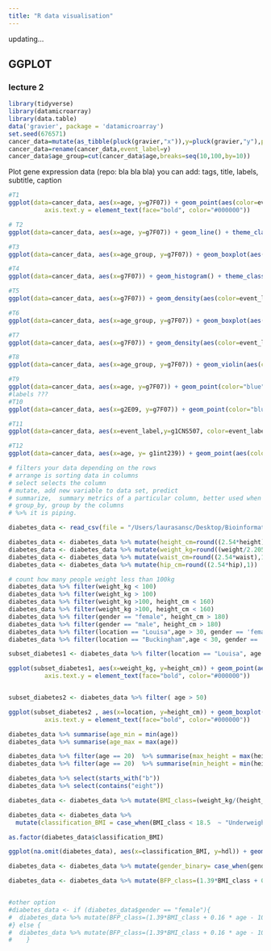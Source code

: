 ```yaml
---
title: "R data visualisation"
---
```


updating...

## GGPLOT ##
### lecture 2 ###
```r
library(tidyverse)
library(datamicroarray)
library(data.table)
data('gravier', package = 'datamicroarray')
set.seed(676571)
cancer_data=mutate(as_tibble(pluck(gravier,"x")),y=pluck(gravier,"y"),pt_id=1:length(pluck(gravier, "y")),age=round(rnorm(length(pluck(gravier,"y")),mean=55,sd=10),1))
cancer_data=rename(cancer_data,event_label=y)
cancer_data$age_group=cut(cancer_data$age,breaks=seq(10,100,by=10))
```

Plot gene expression data (repo: bla bla bla)
you can add:
tags, title, labels, subtitle, caption

```r
#T1
ggplot(data=cancer_data, aes(x=age, y=g7F07)) + geom_point(aes(color=event_label)) + labs(x="Age", y="Expression (log2)", title="Gene expression of g7F07", subtitle = "On cancer patients", tag="A", color = "Event label") + theme_classic() +  theme(panel.border = element_rect(colour = "black", fill=NA, size=1), axis.line = element_line(colour = "black", size=0), axis.text.x = element_text(face="bold", color="#000000"),
          axis.text.y = element_text(face="bold", color="#000000"))

# T2
ggplot(data=cancer_data, aes(x=age, y=g7F07)) + geom_line() + theme_classic()

#T3
ggplot(data=cancer_data, aes(x=age_group, y=g7F07)) + geom_boxplot(aes(color=event_label)) + theme_classic()

#T4
ggplot(data=cancer_data, aes(x=g7F07)) + geom_histogram() + theme_classic()

#T5
ggplot(data=cancer_data, aes(x=g7F07)) + geom_density(aes(color=event_label)) + theme_classic()

#T6
ggplot(data=cancer_data, aes(x=age_group, y=g7F07)) + geom_boxplot(aes(color=event_label)) + theme_classic()

#T7
ggplot(data=cancer_data, aes(x=g7F07)) + geom_density(aes(color=event_label)) + theme_classic()

#T8
ggplot(data=cancer_data, aes(x=age_group, y=g7F07)) + geom_violin(aes(color=event_label, fill=event_label), alpha=0.6) + geom_boxplot(aes(fill=event_label),color= "black", width=0.2,position = position_dodge(0.9)) + theme_classic()

#T9
ggplot(data=cancer_data, aes(x=age, y=g7F07)) + geom_point(color="blue") + geom_smooth() + theme_classic()
#labels ???
#T10
ggplot(data=cancer_data, aes(x=g2E09, y=g7F07)) + geom_point(color="blue") + geom_smooth() + facet_wrap(.~ age_group) + theme_classic()

#T11
ggplot(data=cancer_data, aes(x=event_label,y=g1CNS507, color=event_label)) + geom_boxplot() + coord_flip() + theme_classic()

#T12
ggplot(data=cancer_data, aes(x=age, y= g1int239)) + geom_point(aes(color=event_label)) + geom_smooth(method="lm", se=FALSE, aes(color=event_label))+ theme_classic()
```
```r
# filters your data depending on the rows
# arrange is sorting data in columns
# select selects the column
# mutate, add new variable to data set, predict
# summarize,  summary metrics of a particular column, better used when the data is grouped. It does not change the data
# group_by, group by the columns
# %>% it is piping. 

diabetes_data <- read_csv(file = "/Users/laurasansc/Desktop/BioinformaticsSystemsBiology/RforBioDataScience/data/diabetes.csv")

diabetes_data <- diabetes_data %>% mutate(height_cm=round((2.54*height),1))
diabetes_data <- diabetes_data %>% mutate(weight_kg=round((weight/2.205),1))
diabetes_data <- diabetes_data %>% mutate(waist_cm=round((2.54*waist),1))
diabetes_data <- diabetes_data %>% mutate(hip_cm=round((2.54*hip),1))

# count how many people weight less than 100kg
diabetes_data %>% filter(weight_kg < 100) 
diabetes_data %>% filter(weight_kg > 100) 
diabetes_data %>% filter(weight_kg >100, height_cm < 160)
diabetes_data %>% filter(weight_kg >100, height_cm < 160)
diabetes_data %>% filter(gender == "female", height_cm > 180)
diabetes_data %>% filter(gender == "male", height_cm > 180)
diabetes_data %>% filter(location == "Louisa",age > 30, gender == 'female')
diabetes_data %>% filter(location == "Buckingham",age < 30, gender == 'male',height_cm >190 )

subset_diabetes1 <- diabetes_data %>% filter(location == "Louisa", age > 40)

ggplot(subset_diabetes1, aes(x=weight_kg, y=height_cm)) + geom_point(aes(color=gender))+scale_color_manual(values=c("#999999", "#E69F00")) + labs(x="Weight (kg)", y="Height (cm)", tag="A", color = "Gender") + theme_classic() +  theme(panel.border = element_rect(colour = "black", fill=NA, size=1), axis.line = element_line(colour = "black", size=0), axis.text.x = element_text(face="bold", color="#000000"),
          axis.text.y = element_text(face="bold", color="#000000"))


subset_diabetes2 <- diabetes_data %>% filter( age > 50)

ggplot(subset_diabetes2 , aes(x=location, y=height_cm)) + geom_boxplot(aes(color=gender)) +scale_color_manual(values=c("#999999", "#E69F00")) + labs(x="Location", y="Height (cm)", tag="A", color = "Gender") + theme_classic() +  theme(panel.border = element_rect(colour = "black", fill=NA, size=1), axis.line = element_line(colour = "black", size=0), axis.text.x = element_text(face="bold", color="#000000"),
          axis.text.y = element_text(face="bold", color="#000000"))

diabetes_data %>% summarise(age_min = min(age))
diabetes_data %>% summarise(age_max = max(age))

diabetes_data %>% filter(age == 20)  %>% summarise(max_height = max(height_cm)) 
diabetes_data %>% filter(age == 20)  %>% summarise(min_height = min(height_cm)) 

diabetes_data %>% select(starts_with("b"))
diabetes_data %>% select(contains("eight"))

diabetes_data <- diabetes_data %>% mutate(BMI_class=(weight_kg/(height_cm/100)**2))

diabetes_data <- diabetes_data %>% 
  mutate(classification_BMI = case_when(BMI_class < 18.5  ~ "Underweight", 18.5 <= BMI_class & BMI_class < 24.9  ~ "Normal", 24.9 <= BMI_class & BMI_class < 29.9  ~ "Overweight",29.9 <= BMI_class & BMI_class < 34.9  ~ "Obesity type I", 34.9 <= BMI_class & BMI_class < 39.9  ~ "Obesity type I", BMI_class >= 39.9  ~ "Obesity type III"))

as.factor(diabetes_data$classification_BMI)

ggplot(na.omit(diabetes_data), aes(x=classification_BMI, y=hdl)) + geom_boxplot() + labs(x="Body mass index category", y="Height (cm)", tag="A", color = "Gender") + theme_classic() +  theme(panel.border = element_rect(colour = "black", fill=NA, size=1), axis.line = element_line(colour = "black", size=0), axis.text.x = element_text(face="bold", color="#000000"), axis.text.y = element_text(face="bold", color="#000000"))

diabetes_data <- diabetes_data %>% mutate(gender_binary= case_when(gender == "female" ~ 0, gender == "male" ~ 1))

diabetes_data <- diabetes_data %>% mutate(BFP_class=(1.39*BMI_class + 0.16 * age - 10.34 * gender_binary - 9))


#other option
#diabetes_data <- if (diabetes_data$gender == "female"){
#  diabetes_data %>% mutate(BFP_class=(1.39*BMI_class + 0.16 * age - 10.34 * 0 - 9))
#} else {
#  diabetes_data %>% mutate(BFP_class=(1.39*BMI_class + 0.16 * age - 10.34 * 1 - 9))
#    }

```

